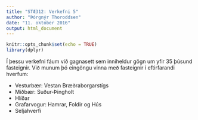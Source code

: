 ```yaml
---
title: "STÆ312: Verkefni 5"
author: "Þórgnýr Thoroddsen"
date: "11. október 2016"
output: html_document
---
```


```r
knitr::opts_chunk$set(echo = TRUE)
library(dplyr)
```

Í þessu verkefni fáum við gagnasett sem inniheldur gögn um yfir 35 þúsund fasteignir. Við munum þó eingöngu vinna með fasteignir í eftirfarandi hverfum:

  * Vesturbær: Vestan Bræðraborgarstígs
  * Miðbær: Suður-Þingholt
  * Hlíðar
  * Grafarvogur: Hamrar, Foldir og Hús
  * Seljahverfi
  
